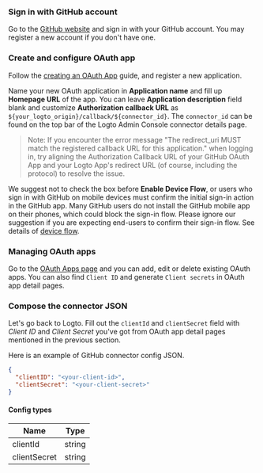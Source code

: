 ### Sign in with GitHub account

Go to the [GitHub website](https://github.com/) and sign in with your GitHub account. You may register a new account if you don't have one.

### Create and configure OAuth app

Follow the [creating an OAuth App](https://docs.github.com/en/developers/apps/building-oauth-apps/creating-an-oauth-app) guide, and register a new application.

Name your new OAuth application in **Application name** and fill up **Homepage URL** of the app.
You can leave **Application description** field blank and customize **Authorization callback URL** as `${your_logto_origin}/callback/${connector_id}`. The `connector_id` can be found on the top bar of the Logto Admin Console connector details page.

> Note: If you encounter the error message "The redirect_uri MUST match the registered callback URL for this application." when logging in, try aligning the Authorization Callback URL of your GitHub OAuth App and your Logto App's redirect URL (of course, including the protocol) to resolve the issue.

We suggest not to check the box before **Enable Device Flow**, or users who sign in with GitHub on mobile devices must confirm the initial sign-in action in the GitHub app. Many GitHub users do not install the GitHub mobile app on their phones, which could block the sign-in flow. Please ignore our suggestion if you are expecting end-users to confirm their sign-in flow. See details of [device flow](https://docs.github.com/en/developers/apps/building-oauth-apps/authorizing-oauth-apps#device-flow).

### Managing OAuth apps

Go to the [OAuth Apps page](https://github.com/settings/developers) and you can add, edit or delete existing OAuth apps.
You can also find `Client ID` and generate `Client secrets` in OAuth app detail pages.

### Compose the connector JSON

Let's go back to Logto. Fill out the `clientId` and `clientSecret` field with _Client ID_ and _Client Secret_ you've got from OAuth app detail pages mentioned in the previous section.

Here is an example of GitHub connector config JSON.

```json
{
  "clientID": "<your-client-id>",
  "clientSecret": "<your-client-secret>"
}
```

#### Config types

| Name         | Type   |
| ------------ | ------ |
| clientId     | string |
| clientSecret | string |
